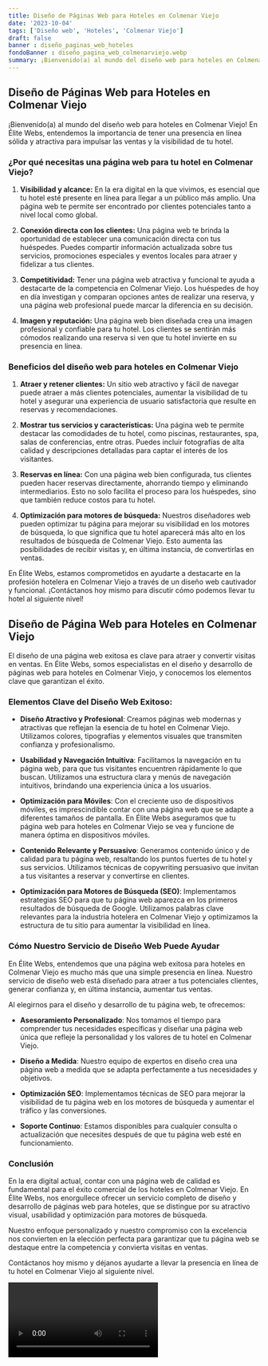 ```yaml
---
title: Diseño de Páginas Web para Hoteles en Colmenar Viejo
date: '2023-10-04'
tags: ['Diseño web', 'Hoteles', 'Colmenar Viejo']
draft: false
banner : diseño_paginas_web_hoteles
fondoBanner : diseño_pagina_web_colmenarviejo.webp
summary: ¡Bienvenido(a) al mundo del diseño web para hoteles en Colmenar Viejo! En Élite Webs, entendemos la importancia de tener una presencia en línea sólida y atractiva para impulsar las ventas y la visibilidad de tu hotel.
---
```


## Diseño de Páginas Web para Hoteles en Colmenar Viejo

¡Bienvenido(a) al mundo del diseño web para hoteles en Colmenar Viejo! En Élite Webs, entendemos la importancia de tener una presencia en línea sólida y atractiva para impulsar las ventas y la visibilidad de tu hotel.

### ¿Por qué necesitas una página web para tu hotel en Colmenar Viejo?

1. **Visibilidad y alcance:** En la era digital en la que vivimos, es esencial que tu hotel esté presente en línea para llegar a un público más amplio. Una página web te permite ser encontrado por clientes potenciales tanto a nivel local como global.

2. **Conexión directa con los clientes:** Una página web te brinda la oportunidad de establecer una comunicación directa con tus huéspedes. Puedes compartir información actualizada sobre tus servicios, promociones especiales y eventos locales para atraer y fidelizar a tus clientes.

3. **Competitividad:** Tener una página web atractiva y funcional te ayuda a destacarte de la competencia en Colmenar Viejo. Los huéspedes de hoy en día investigan y comparan opciones antes de realizar una reserva, y una página web profesional puede marcar la diferencia en su decisión.

4. **Imagen y reputación:** Una página web bien diseñada crea una imagen profesional y confiable para tu hotel. Los clientes se sentirán más cómodos realizando una reserva si ven que tu hotel invierte en su presencia en línea.

### Beneficios del diseño web para hoteles en Colmenar Viejo

1. **Atraer y retener clientes:** Un sitio web atractivo y fácil de navegar puede atraer a más clientes potenciales, aumentar la visibilidad de tu hotel y asegurar una experiencia de usuario satisfactoria que resulte en reservas y recomendaciones.

2. **Mostrar tus servicios y características:** Una página web te permite destacar las comodidades de tu hotel, como piscinas, restaurantes, spa, salas de conferencias, entre otras. Puedes incluir fotografías de alta calidad y descripciones detalladas para captar el interés de los visitantes.

3. **Reservas en línea:** Con una página web bien configurada, tus clientes pueden hacer reservas directamente, ahorrando tiempo y eliminando intermediarios. Esto no solo facilita el proceso para los huéspedes, sino que también reduce costos para tu hotel.

4. **Optimización para motores de búsqueda:** Nuestros diseñadores web pueden optimizar tu página para mejorar su visibilidad en los motores de búsqueda, lo que significa que tu hotel aparecerá más alto en los resultados de búsqueda de Colmenar Viejo. Esto aumenta las posibilidades de recibir visitas y, en última instancia, de convertirlas en ventas.

En Élite Webs, estamos comprometidos en ayudarte a destacarte en la profesión hotelera en Colmenar Viejo a través de un diseño web cautivador y funcional. ¡Contáctanos hoy mismo para discutir cómo podemos llevar tu hotel al siguiente nivel!

<GifSeo />

<Cta />

## Diseño de Página Web para Hoteles en Colmenar Viejo

El diseño de una página web exitosa es clave para atraer y convertir visitas en ventas. En Élite Webs, somos especialistas en el diseño y desarrollo de páginas web para hoteles en Colmenar Viejo, y conocemos los elementos clave que garantizan el éxito.

### Elementos Clave del Diseño Web Exitoso:

- **Diseño Atractivo y Profesional**: Creamos páginas web modernas y atractivas que reflejan la esencia de tu hotel en Colmenar Viejo. Utilizamos colores, tipografías y elementos visuales que transmiten confianza y profesionalismo.

- **Usabilidad y Navegación Intuitiva**: Facilitamos la navegación en tu página web, para que tus visitantes encuentren rápidamente lo que buscan. Utilizamos una estructura clara y menús de navegación intuitivos, brindando una experiencia única a los usuarios.

- **Optimización para Móviles**: Con el creciente uso de dispositivos móviles, es imprescindible contar con una página web que se adapte a diferentes tamaños de pantalla. En Élite Webs aseguramos que tu página web para hoteles en Colmenar Viejo se vea y funcione de manera óptima en dispositivos móviles.

- **Contenido Relevante y Persuasivo**: Generamos contenido único y de calidad para tu página web, resaltando los puntos fuertes de tu hotel y sus servicios. Utilizamos técnicas de copywriting persuasivo que invitan a tus visitantes a reservar y convertirse en clientes.

- **Optimización para Motores de Búsqueda (SEO)**: Implementamos estrategias SEO para que tu página web aparezca en los primeros resultados de búsqueda de Google. Utilizamos palabras clave relevantes para la industria hotelera en Colmenar Viejo y optimizamos la estructura de tu sitio para aumentar la visibilidad en línea.

### Cómo Nuestro Servicio de Diseño Web Puede Ayudar

En Élite Webs, entendemos que una página web exitosa para hoteles en Colmenar Viejo es mucho más que una simple presencia en línea. Nuestro servicio de diseño web está diseñado para atraer a tus potenciales clientes, generar confianza y, en última instancia, aumentar tus ventas.

Al elegirnos para el diseño y desarrollo de tu página web, te ofrecemos:

- **Asesoramiento Personalizado**: Nos tomamos el tiempo para comprender tus necesidades específicas y diseñar una página web única que refleje la personalidad y los valores de tu hotel en Colmenar Viejo.

- **Diseño a Medida**: Nuestro equipo de expertos en diseño crea una página web a medida que se adapta perfectamente a tus necesidades y objetivos.

- **Optimización SEO**: Implementamos técnicas de SEO para mejorar la visibilidad de tu página web en los motores de búsqueda y aumentar el tráfico y las conversiones.

- **Soporte Continuo**: Estamos disponibles para cualquier consulta o actualización que necesites después de que tu página web esté en funcionamiento.

### Conclusión

En la era digital actual, contar con una página web de calidad es fundamental para el éxito comercial de los hoteles en Colmenar Viejo. En Élite Webs, nos enorgullece ofrecer un servicio completo de diseño y desarrollo de páginas web para hoteles, que se distingue por su atractivo visual, usabilidad y optimización para motores de búsqueda.

Nuestro enfoque personalizado y nuestro compromiso con la excelencia nos convierten en la elección perfecta para garantizar que tu página web se destaque entre la competencia y convierta visitas en ventas.

Contáctanos hoy mismo y déjanos ayudarte a llevar la presencia en línea de tu hotel en Colmenar Viejo al siguiente nivel.

<Video />

<CtaBot job='Hoteles' city='Colmenar Viejo'/>

<Gmaps query='Colmenar Viejo+españa+maps' />